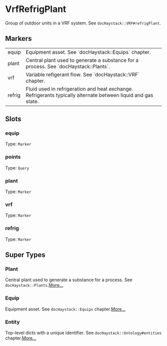 # VrfRefrigPlant
Group of outdoor units in a VRF system.  See `docHaystack::VRF#refrigPlant`.
## Markers
<table>
<tbody>
<tr>
<td className='p-2 align-top'><span className='bg-sky-200 rounded-md px-3 py-1 text-sky-700 block font-semibold text-center text-sm'>equip </span></td>
<td className='p-2 align-top'>Equipment asset. See `docHaystack::Equips` chapter.</td>
</tr>
<tr>
<td className='p-2 align-top'><span className='bg-sky-200 rounded-md px-3 py-1 text-sky-700 block font-semibold text-center text-sm'>plant </span></td>
<td className='p-2 align-top'>Central plant used to generate a substance for a process. See `docHaystack::Plants`.</td>
</tr>
<tr>
<td className='p-2 align-top'><span className='bg-sky-200 rounded-md px-3 py-1 text-sky-700 block font-semibold text-center text-sm'>vrf </span></td>
<td className='p-2 align-top'>Variable refigerant flow.  See `docHaystack::VRF` chapter.</td>
</tr>
<tr>
<td className='p-2 align-top'><span className='bg-sky-200 rounded-md px-3 py-1 text-sky-700 block font-semibold text-center text-sm'>refrig </span></td>
<td className='p-2 align-top'>Fluid used in refrigeration and heat exchange.  Refrigerants typically alternate between liquid and gas state.</td>
</tr>
</tbody>
</table>

## Slots

### equip
Type: `Marker`

### points
Type: `Query`

### plant
Type: `Marker`

### vrf
Type: `Marker`

### refrig
Type: `Marker`



## Super Types
### Plant
Central plant used to generate a substance for a process.
See `docHaystack::Plants`.[More...](./Plant)

### Equip
Equipment asset.
See `docHaystack::Equips` chapter.[More...](./Equip)

### Entity
Top-level dicts with a unique identifier.
See `docHaystack::Ontology#entities` chapter.[More...](./Entity)


